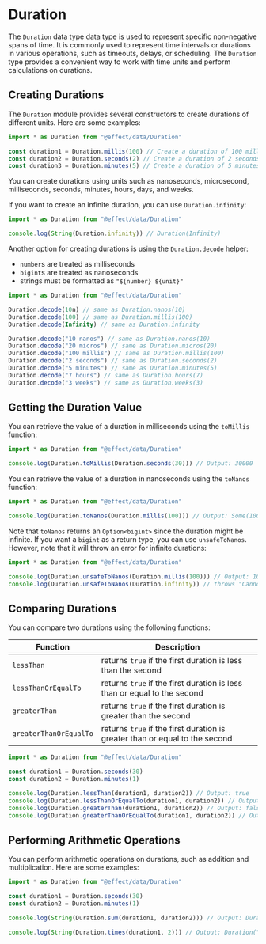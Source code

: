# Duration

The `Duration` data type data type is used to represent specific non-negative spans of time. It is commonly used to represent time intervals or durations in various operations, such as timeouts, delays, or scheduling. The `Duration` type provides a convenient way to work with time units and perform calculations on durations.

## Creating Durations

The `Duration` module provides several constructors to create durations of different units. Here are some examples:

```ts
import * as Duration from "@effect/data/Duration"

const duration1 = Duration.millis(100) // Create a duration of 100 milliseconds
const duration2 = Duration.seconds(2) // Create a duration of 2 seconds
const duration3 = Duration.minutes(5) // Create a duration of 5 minutes
```

You can create durations using units such as nanoseconds, microsecond, milliseconds, seconds, minutes, hours, days, and weeks.

If you want to create an infinite duration, you can use `Duration.infinity`:

```ts
import * as Duration from "@effect/data/Duration"

console.log(String(Duration.infinity)) // Duration(Infinity)
```

Another option for creating durations is using the `Duration.decode` helper:

- `number`s are treated as milliseconds
- `bigint`s are treated as nanoseconds
- strings must be formatted as `"${number} ${unit}"`

```ts
import * as Duration from "@effect/data/Duration"

Duration.decode(10n) // same as Duration.nanos(10)
Duration.decode(100) // same as Duration.millis(100)
Duration.decode(Infinity) // same as Duration.infinity

Duration.decode("10 nanos") // same as Duration.nanos(10)
Duration.decode("20 micros") // same as Duration.micros(20)
Duration.decode("100 millis") // same as Duration.millis(100)
Duration.decode("2 seconds") // same as Duration.seconds(2)
Duration.decode("5 minutes") // same as Duration.minutes(5)
Duration.decode("7 hours") // same as Duration.hours(7)
Duration.decode("3 weeks") // same as Duration.weeks(3)
```

## Getting the Duration Value

You can retrieve the value of a duration in milliseconds using the `toMillis` function:

```ts
import * as Duration from "@effect/data/Duration"

console.log(Duration.toMillis(Duration.seconds(30))) // Output: 30000
```

You can retrieve the value of a duration in nanoseconds using the `toNanos` function:

```ts
import * as Duration from "@effect/data/Duration"

console.log(Duration.toNanos(Duration.millis(100))) // Output: Some(100000000n)
```

Note that `toNanos` returns an `Option<bigint>` since the duration might be infinite. If you want a `bigint` as a return type, you can use `unsafeToNanos`. However, note that it will throw an error for infinite durations:

```ts
import * as Duration from "@effect/data/Duration"

console.log(Duration.unsafeToNanos(Duration.millis(100))) // Output: 100000000n
console.log(Duration.unsafeToNanos(Duration.infinity)) // throws "Cannot convert infinite duration to nanos"
```

## Comparing Durations

You can compare two durations using the following functions:

| **Function**           | **Description**                                                             |
| ---------------------- | --------------------------------------------------------------------------- |
| `lessThan`             | returns `true` if the first duration is less than the second                |
| `lessThanOrEqualTo`    | returns `true` if the first duration is less than or equal to the second    |
| `greaterThan`          | returns `true` if the first duration is greater than the second             |
| `greaterThanOrEqualTo` | returns `true` if the first duration is greater than or equal to the second |

```ts
import * as Duration from "@effect/data/Duration"

const duration1 = Duration.seconds(30)
const duration2 = Duration.minutes(1)

console.log(Duration.lessThan(duration1, duration2)) // Output: true
console.log(Duration.lessThanOrEqualTo(duration1, duration2)) // Output: true
console.log(Duration.greaterThan(duration1, duration2)) // Output: false
console.log(Duration.greaterThanOrEqualTo(duration1, duration2)) // Output: false
```

## Performing Arithmetic Operations

You can perform arithmetic operations on durations, such as addition and multiplication. Here are some examples:

```ts
import * as Duration from "@effect/data/Duration"

const duration1 = Duration.seconds(30)
const duration2 = Duration.minutes(1)

console.log(String(Duration.sum(duration1, duration2))) // Output: Duration("90000 millis")

console.log(String(Duration.times(duration1, 2))) // Output: Duration("60000 millis")
```

